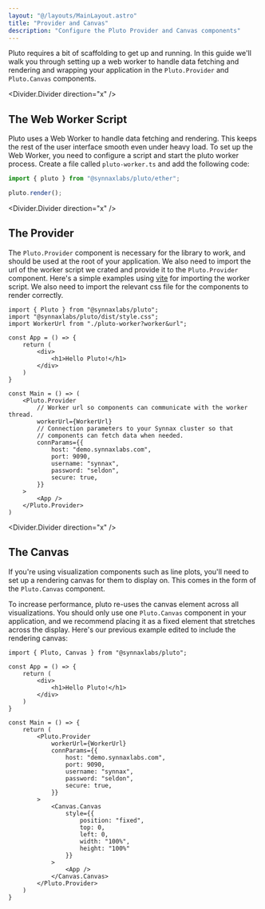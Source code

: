 ```yaml
---
layout: "@/layouts/MainLayout.astro"
title: "Provider and Canvas"
description: "Configure the Pluto Provider and Canvas components"
---
```


Pluto requires a bit of scaffolding to get up and running. In this guide we'll walk
you through setting up a web worker to handle data fetching and rendering and wrapping
your application in the `Pluto.Provider` and `Pluto.Canvas` components.

<Divider.Divider direction="x" />

## The Web Worker Script

Pluto uses a Web Worker to handle data fetching and rendering. This keeps the rest of the
user interface smooth even under heavy load. To set up the Web Worker, you need to 
configure a script and start the pluto worker process. Create a file called 
`pluto-worker.ts` and add the following code:

```typescript
import { pluto } from "@synnaxlabs/pluto/ether";

pluto.render();
```

<Divider.Divider direction="x" />

## The Provider 

The `Pluto.Provider` component is necessary for the library to work, and should be used
at the root of your application. We also need to import the url of the worker script we
crated and provide it to the `Pluto.Provider` component. Here's a simple examples using
[vite](https://vitejs.dev/) for importing the worker script. We also need to import the
relevant css file for the components to render correctly.


```tsx
import { Pluto } from "@synnaxlabs/pluto";
import "@synnaxlabs/pluto/dist/style.css";
import WorkerUrl from "./pluto-worker?worker&url";

const App = () => {
    return (
        <div>
            <h1>Hello Pluto!</h1>
        </div>
    )
}

const Main = () => (
    <Pluto.Provider
        // Worker url so components can communicate with the worker thread.
        workerUrl={WorkerUrl}
        // Connection parameters to your Synnax cluster so that 
        // components can fetch data when needed.
        connParams={{
            host: "demo.synnaxlabs.com",
            port: 9090,
            username: "synnax",
            password: "seldon",
            secure: true,
        }}
    >
        <App />
    </Pluto.Provider>
)
```

<Divider.Divider direction="x" />

## The Canvas

If you're using visualization components such as line plots, you'll need to set up a 
rendering canvas for them to display on. This comes in the form of the `Pluto.Canvas`
component.

To increase performance, pluto re-uses the canvas element across all visualizations. You
should only use one `Pluto.Canvas` component in your application, and we recommend placing
it as a fixed element that stretches across the display. Here's our previous example 
edited to include the rendering canvas:

```tsx
import { Pluto, Canvas } from "@synnaxlabs/pluto";

const App = () => {
    return (
        <div>
            <h1>Hello Pluto!</h1>
        </div>
    )
}

const Main = () => {
    return (
        <Pluto.Provider
            workerUrl={WorkerUrl}
            connParams={{
                host: "demo.synnaxlabs.com",
                port: 9090,
                username: "synnax",
                password: "seldon",
                secure: true,
            }}
        >
            <Canvas.Canvas
                style={{
                    position: "fixed",
                    top: 0,
                    left: 0,
                    width: "100%",
                    height: "100%"
                }}
            >
                <App />
            </Canvas.Canvas>
        </Pluto.Provider>
    )
}
```

